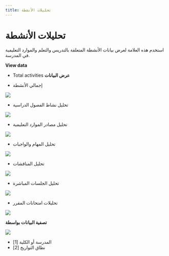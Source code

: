 --- 
title: تحليلات الأنشطة
--- 

# تحليلات الأنشطة

استخدم هذه العلامة لعرض بيانات الأنشطة المتعلقة بالتدريس والتعلم والموارد التعليمية في المدرسة.

**View data**

- Total activities
**عرض البيانات**

 - إجمالي الأنشطة

![](/ar/img/ulearning/admin/Activity_analytics.jpg)

- تحليل نشاط الفصول الدراسية

![](/ar/img/ulearning/admin/Classroom_activity_analysis.jpg)

- تحليل مصادر الموارد التعليمية

![](/ar/img/ulearning/admin/Resources_analysis.jpg)

- تحليل المهام والواجبات

![](/ar/img/ulearning/admin/Asssignment_analysis.jpg)

- تحليل المناقشات

![](/ar/img/ulearning/admin/Discussion_analysis.jpg)

- تحليل الجلسات المباشرة

![](/ar/img/ulearning/admin/Live_session_analysis.jpg)

- تحليلات امتحانات المقرر

![](/ar/img/ulearning/admin/Course_exam_analysis.jpg)

**تصفية البيانات بواسطة**

![](/ar/img/ulearning/admin/Filter_data.jpg)

 - المدرسة أو الكلية [1]
 - نطاق التواريخ [2]